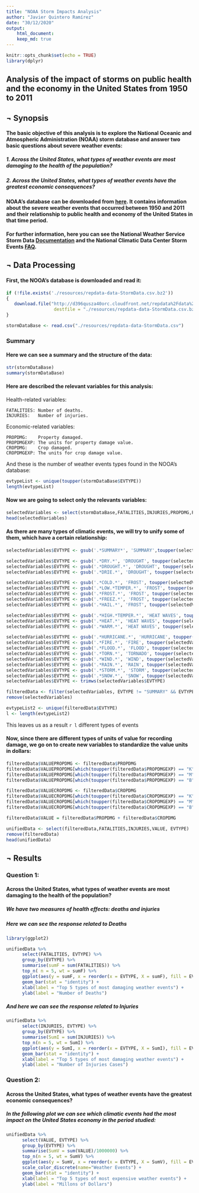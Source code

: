 ```yaml
---
title: "NOAA Storm Impacts Analysis"
author: "Javier Quintero Ramírez"
date: "30/12/2020"
output:  
    html_document:
    keep_md: true
---
```


```r
knitr::opts_chunk$set(echo = TRUE)
library(dplyr)
```

## Analysis of the impact of storms on public health and the economy in the United States from 1950 to 2011 

## ¬ Synopsis

#### The basic objective of this analysis is to explore the National Oceanic and Atmospheric Administration (NOAA) storm database and answer two basic questions about severe weather events:

##### 1. Across the United States, what types of weather events are most damaging to the health of the population?

##### 2. Across the United States, what types of weather events have the greatest economic consequences?

#### NOAA's database can be downloaded from [here](https://d396qusza40orc.cloudfront.net/repdata%2Fdata%2FStormData.csv.bz2). It contains information about the severe weather events that occurred between 1950 and 2011 and their relationship to public health and economy of the United States in that time period.

#### For further information, here you can see the National Weather Service Storm Data [Documentation](https://d396qusza40orc.cloudfront.net/repdata%2Fpeer2_doc%2Fpd01016005curr.pdf) and the National Climatic Data Center Storm Events [FAQ](https://d396qusza40orc.cloudfront.net/repdata%2Fpeer2_doc%2FNCDC%20Storm%20Events-FAQ%20Page.pdf).

    
## ¬ Data Processing    
    
#### First, the NOOA's database is downloaded and read it:
```r
if (!file.exists('./resources/repdata-data-StormData.csv.bz2')) 
{
   download.file("http://d396qusza40orc.cloudfront.net/repdata%2Fdata%2FStormData.csv.bz2", 
                  destfile = "./resources/repdata-data-StormData.csv.bz2")
}

stormDataBase <- read.csv("./resources/repdata-data-StormData.csv")

```

### Summary
#### Here we can see a summary and the structure of the data:
```r
str(stormDataBase)
summary(stormDataBase)
```


#### Here are described the relevant variables for this analysis:

Health-related variables:

    FATALITIES: Number of deaths.
    INJURIES:   Number of injuries.

Economic-related variables:

    PROPDMG:    Property damaged.
    PROPDMGEXP: The units for property damage value.
    CROPDMG:    Crop damaged.
    CROPDMGEXP: The units for crop damage value.

And these is the number of weather events types found in the NOOA's database:
    
```r
evtypeList <- unique(toupper(stormDataBase$EVTYPE))
length(evtypeList)
```

#### Now we are going to select only the relevants variables:
```r
selectedVariables <- select(stormDataBase,FATALITIES,INJURIES,PROPDMG,PROPDMGEXP,CROPDMG,CROPDMGEXP,EVTYPE)
head(selectedVariables)
```

#### As there are many types of climatic events, we will try to unify some of them, which have a certain relationship:
```r

selectedVariables$EVTYPE <- gsub('.*SUMMARY*', 'SUMMARY',toupper(selectedVariables$EVTYPE))

selectedVariables$EVTYPE <- gsub('.*DRY.*', 'DROUGHT', toupper(selectedVariables$EVTYPE))
selectedVariables$EVTYPE <- gsub('.*DROUGHT.*', 'DROUGHT', toupper(selectedVariables$EVTYPE))
selectedVariables$EVTYPE <- gsub('.*DRIE.*', 'DROUGHT', toupper(selectedVariables$EVTYPE))

selectedVariables$EVTYPE <- gsub('.*COLD.*', 'FROST', toupper(selectedVariables$EVTYPE))
selectedVariables$EVTYPE <- gsub('.*LOW.*TEMPER.*', 'FROST', toupper(selectedVariables$EVTYPE))
selectedVariables$EVTYPE <- gsub('.*FROST.*', 'FROST', toupper(selectedVariables$EVTYPE))
selectedVariables$EVTYPE <- gsub('.*FREEZ.*', 'FROST', toupper(selectedVariables$EVTYPE))
selectedVariables$EVTYPE <- gsub('.*HAIL.*', 'FROST', toupper(selectedVariables$EVTYPE))

selectedVariables$EVTYPE <- gsub('.*HIGH.*TEMPER.*', 'HEAT WAVES', toupper(selectedVariables$EVTYPE))
selectedVariables$EVTYPE <- gsub('.*HEAT.*', 'HEAT WAVES', toupper(selectedVariables$EVTYPE))
selectedVariables$EVTYPE <- gsub('.*WARM.*', 'HEAT WAVES', toupper(selectedVariables$EVTYPE))

selectedVariables$EVTYPE <- gsub('.*HURRICANE.*', 'HURRICANE', toupper(selectedVariables$EVTYPE))
selectedVariables$EVTYPE <- gsub('.*FIRE.*', 'FIRE', toupper(selectedVariables$EVTYPE))
selectedVariables$EVTYPE <- gsub('.*FLOOD.*', 'FLOOD', toupper(selectedVariables$EVTYPE))
selectedVariables$EVTYPE <- gsub('.*TORN.*', 'TORNADO', toupper(selectedVariables$EVTYPE))
selectedVariables$EVTYPE <- gsub('.*WIND.*', 'WIND', toupper(selectedVariables$EVTYPE))
selectedVariables$EVTYPE <- gsub('.*RAIN.*', 'RAIN', toupper(selectedVariables$EVTYPE))
selectedVariables$EVTYPE <- gsub('.*STORM.*', 'STORM', toupper(selectedVariables$EVTYPE))
selectedVariables$EVTYPE <- gsub('.*SNOW.*', 'SNOW', toupper(selectedVariables$EVTYPE))
selectedVariables$EVTYPE <- trimws(selectedVariables$EVTYPE)

filteredData <- filter(selectedVariables, EVTYPE != "SUMMARY" && EVTYPE != "?")
remove(selectedVariables)
```

```r
evtypeList2 <- unique(filteredData$EVTYPE)
l <- length(evtypeList2)
```
This leaves us as a result `r l` different types of events

#### Now, since there are different types of units of value for recording damage, we go on to create new variables to standardize the value units in dollars:
```r
filteredData$VALUEPROPDMG <- filteredData$PROPDMG
filteredData$VALUEPROPDMG[which(toupper(filteredData$PROPDMGEXP) == "K")] <- filteredData$PROPDMG * 1000 
filteredData$VALUEPROPDMG[which(toupper(filteredData$PROPDMGEXP) == "M")] <- filteredData$PROPDMG * 1000000
filteredData$VALUEPROPDMG[which(toupper(filteredData$PROPDMGEXP) == "B")] <- filteredData$PROPDMG * 1000000000

filteredData$VALUECROPDMG <- filteredData$CROPDMG
filteredData$VALUECROPDMG[which(toupper(filteredData$CROPDMGEXP) == "K")] <- filteredData$CROPDMG * 1000
filteredData$VALUECROPDMG[which(toupper(filteredData$CROPDMGEXP) == "M")] <- filteredData$CROPDMG * 1000000
filteredData$VALUECROPDMG[which(toupper(filteredData$CROPDMGEXP) == "B")] <- filteredData$CROPDMG * 1000000000

filteredData$VALUE = filteredData$PROPDMG + filteredData$CROPDMG

unifiedData <- select(filteredData,FATALITIES,INJURIES,VALUE, EVTYPE)
remove(filteredData)
head(unifiedData)
```

## ¬ Results
### Question 1: 
#### Across the United States, what types of weather events are most damaging to the health of the population?
##### We have two measures of health effects: deaths and injuries
##### Here we can see the response related to Deaths
```r
library(ggplot2)

unifiedData %>%
      select(FATALITIES, EVTYPE) %>%
      group_by(EVTYPE) %>%
      summarise(sumF = sum(FATALITIES)) %>%
      top_n( n = 5, wt = sumF) %>%
      ggplot(aes(y = sumF, x = reorder(x = EVTYPE, X = sumF), fill = EVTYPE)) +
      geom_bar(stat = "identity") +
      xlab(label = "Top 5 types of most damaging weather events") +
      ylab(label = "Number of Deaths") 
```

##### And here we can see the response related to Injuries
```r
unifiedData %>%
      select(INJURIES, EVTYPE) %>%
      group_by(EVTYPE) %>%
      summarise(SumI = sum(INJURIES)) %>%
      top_n(n = 5, wt = SumI) %>%
      ggplot(aes(y = SumI, x = reorder(x = EVTYPE, X = SumI), fill = EVTYPE))+
      geom_bar(stat = "identity") +
      xlab(label = "Top 5 types of most damaging weather events") +
      ylab(label = "Number of Injuries Cases")
```

### Question 2: 
#### Across the United States, what types of weather events have the greatest economic consequences?
##### In the following plot we can see which climatic events had the most impact on the United States economy in the period studied:
```r
unifiedData %>%
      select(VALUE, EVTYPE) %>%
      group_by(EVTYPE) %>%
      summarise(SumV = sum(VALUE)/1000000) %>%
      top_n(n = 5, wt = SumV) %>%
      ggplot(aes(y = SumV, x = reorder(x = EVTYPE, X = SumV), fill = EVTYPE)) +
      scale_color_discrete(name="Weather Events") + 
      geom_bar(stat = "identity") +
      xlab(label = "Top 5 types of most expensive weather events") +
      ylab(label = "Millons of Dollars") 
```